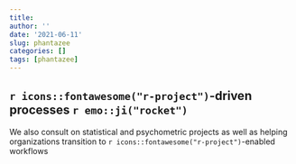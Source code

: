 ```yaml
---
title: 
author: ''
date: '2021-06-11'
slug: phantazee
categories: []
tags: [phantazee]
---
```


## `r icons::fontawesome("r-project")`-driven processes `r emo::ji("rocket")`

We also consult on statistical and psychometric projects as well as helping organizations transition to `r icons::fontawesome("r-project")`-enabled workflows 

